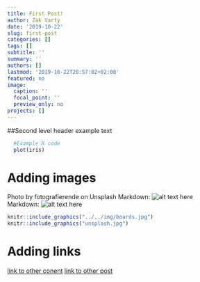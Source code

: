 ```yaml
---
title: First Post!
author: Zak Varty
date: '2019-10-22'
slug: first-post
categories: []
tags: []
subtitle: ''
summary: ''
authors: []
lastmod: '2019-10-22T20:57:02+02:00'
featured: no
image:
  caption: ''
  focal_point: ''
  preview_only: no
projects: []
---
```

##Second level header
example text


```r
  #Example R code
  plot(iris)
```


# Adding images
Photo by fotografierende on Unsplash
Markdown: ![alt text here](../../img/boards.jpg)
Markdown: ![alt text here](unsplash.jpg) 
```r
knitr::include_graphics("../../img/boards.jpg")
knitr::include_graphics("unsplash.jpg")
```

# Adding links
[link to other conent](../../courses)
[link to other post](../getting-started)

